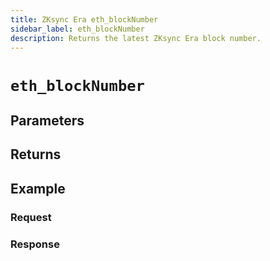 ```yaml
---
title: ZKsync Era eth_blockNumber
sidebar_label: eth_blockNumber
description: Returns the latest ZKsync Era block number.
---
```




# `eth_blockNumber`

<Description />

## Parameters


<Params />

## Returns


<Returns />

## Example


<Example />

### Request


<Request />

### Response


<Response />
